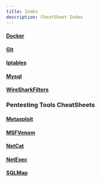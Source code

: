 ```yaml
---
title: Index 
description: CheatSheet Index
---
```


#### [Docker](/docs/CheatSheets/docker)
#### [Git](/docs/CheatSheets/git)
#### [Iptables](/docs/CheatSheets/iptables)
#### [Mysql](/docs/CheatSheets/mysql)
#### [WireSharkFilters](/docs/CheatSheets/wiresharkfilters)


### Pentesting Tools CheatSheets
#### [Metasploit](/docs/CheatSheets/Pentesting/metasploit)
#### [MSFVenom](/docs/CheatSheets/Pentesting/msfvenom)
#### [NetCat](/docs/CheatSheets/Pentesting/netcat)
#### [NetExec](/docs/CheatSheets/Pentesting/netexec)
#### [SQLMap](/docs/CheatSheets/Pentesting/sqlmap)

